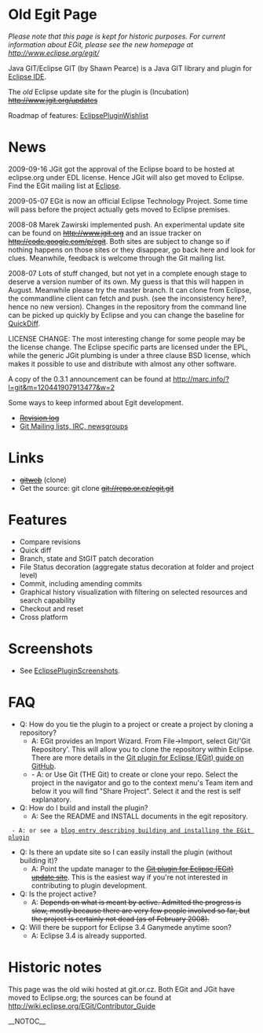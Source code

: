 = Old Egit Page =

''Please note that this page is kept for historic purposes. For current information about EGit, please see the new homepage at [http://www.eclipse.org/egit/ http://www.eclipse.org/egit/]''

Java GIT/Eclipse GIT (by Shawn Pearce) is a Java GIT library and plugin for [http://www.eclipse.org/ Eclipse IDE].

The ''old'' Eclipse update site for the plugin is (Incubation) <s>[http://www.jgit.org/updates http://www.jgit.org/updates]</s>

Roadmap of features: [[EclipsePluginWishlist]]

= News =

2009-09-16 JGit got the approval of the Eclipse board to be hosted at eclipse.org under EDL license.
Hence JGit will also get moved to Eclipse. Find the EGit mailing list at [http://dev.eclipse.org/mhonarc/lists/egit-dev/ Eclipse].

2009-05-07 EGit is now an official Eclipse Technology Project. Some time will pass
before the project actually gets moved to Eclipse premises.

2008-08 Marek Zawirski implemented push. An experimental update site can be found
on <s>[http://www.jgit.org http://www.jgit.org]</s> and an issue tracker on <s>[http://code.google.com/p/egit http://code.google.com/p/egit]</s>. Both
sites are subject to change so if nothing happens on those sites or they disappear, go
back here and look for clues. Meanwhile, feedback is welcome through the Git mailing list.

2008-07 Lots of stuff changed, but not yet in a complete enough stage to deserve a version
number of its own. My guess is that this will happen in August. Meanwhile please
try the master branch. It can clone from Eclipse, the commandline client can fetch
and push. (see the inconsistency here?, hence no new version). Changes in the repository
from the command line can be picked up quickly by Eclipse and you can change the baseline
for [[QuickDiff]].

LICENSE CHANGE:
The most interesting change for some people may be the license change. The Eclipse specific
parts are licensed under the EPL, while the generic JGit plumbing is under a three clause BSD
license, which makes it possible to use and distribute with almost any other software.

A copy of the 0.3.1 announcement can be found at http://marc.info/?l=git&m=120441907913477&w=2

Some ways to keep informed about Egit development.

* <s>[http://repo.or.cz/w/egit.git?a=log Revision log]</s>
* [http://git.or.cz/gitwiki/GitCommunity Git Mailing lists, IRC, newsgroups]
= Links =
* <s>[http://repo.or.cz/w/egit.git gitweb]</s> (clone)
* Get the source: git clone <s>git://repo.or.cz/egit.git</s>
= Features =
* Compare revisions
* Quick diff
* Branch, state and StGIT patch decoration
* File Status decoration (aggregate status decoration at folder and project level)
* Commit, including amending commits
* Graphical history visualization with filtering on selected resources and search capability
* Checkout and reset
* Cross platform

= Screenshots =
* See [[EclipsePluginScreenshots]].
= FAQ =
* Q: How do you tie the plugin to a project or create a project by cloning a repository?
** A: EGit provides an Import Wizard.  From File->Import, select Git/'Git Repository'.  This will allow you to clone the repository within Eclipse.  There are more details in the [http://github.com/guides/using-the-egit-eclipse-plugin-with-github Git plugin for Eclipse (EGit) guide on GitHub].
** - A: or Use Git (THE Git) to create or clone your repo. Select the project in the navigator and go to the context menu's Team item and below it you will find "Share Project". Select it and the rest is self explanatory.
* Q: How do I build and install the plugin?
** A: See the README and INSTALL documents in the egit repository.
  - A: or see a [http://cho.hapgoods.com/wordpress/?p=159 blog entry describing building and installing the EGit plugin]
* Q: Is there an update site so I can easily install the plugin (without building it)?
** A: Point the update manager to the <s>[http://www.jgit.org/updates Git plugin for Eclipse (EGit) update site]</s>. This is the easiest way if you're not interested in contributing to plugin development.
* Q: Is the project active?
** A: <s>Depends on what is meant by active. Admitted the progress is slow, mostly because there are very few people involved so far, but the project is certainly not dead (as of February 2008).</s>
* Q: Will there be support for Eclipse 3.4 Ganymede anytime soon?
** A: Eclipse 3.4 is already supported.

= Historic notes =

This page was the old wiki hosted at git.or.cz. Both EGit and JGit have moved to Eclipse.org; the sources can be found at [http://wiki.eclipse.org/EGit/Contributor_Guide http://wiki.eclipse.org/EGit/Contributor_Guide]

__NOTOC__